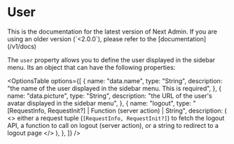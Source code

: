 
# User

<Callout type="info">
  This is the documentation for the latest version of Next Admin. If you are using an older version (`<2.0.0`), please refer to the [documentation](/v1/docs)
</Callout>

The `user` property allows you to define the user displayed in the sidebar menu.
Its an object that can have the following properties:

<OptionsTable
  options={[
    {
      name: "data.name",
      type: "String",
      description:
        "the name of the user displayed in the sidebar menu. This is required",
    },
    {
      name: "data.picture",
      type: "String",
      description: "the URL of the user's avatar displayed in the sidebar menu",
    },
    {
      name: "logout",
      type: "[RequestInfo, RequestInit?] | Function (server action) | String",
      description: (
        <>
          either a request tuple (<code>[RequestInfo, RequestInit?]</code>) to
          fetch the logout API, a function to call on logout (server action), or
          a string to redirect to a logout page
        </>
      ),
    },
  ]}
/>
